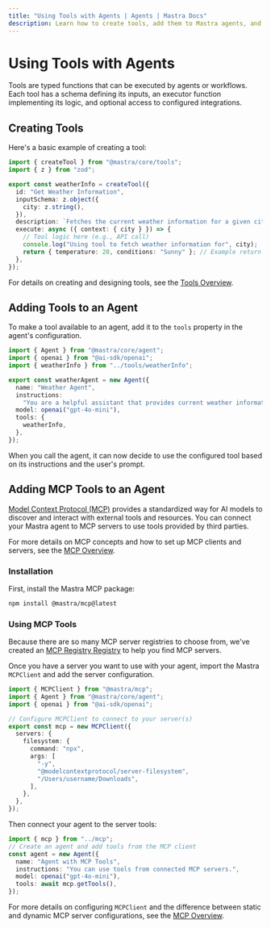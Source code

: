 ```yaml
---
title: "Using Tools with Agents | Agents | Mastra Docs"
description: Learn how to create tools, add them to Mastra agents, and integrate tools from MCP servers.
---
```


# Using Tools with Agents

Tools are typed functions that can be executed by agents or workflows. Each tool has a schema defining its inputs, an executor function implementing its logic, and optional access to configured integrations.

## Creating Tools

Here's a basic example of creating a tool:

```typescript filename="src/mastra/tools/weatherInfo.ts" copy
import { createTool } from "@mastra/core/tools";
import { z } from "zod";

export const weatherInfo = createTool({
  id: "Get Weather Information",
  inputSchema: z.object({
    city: z.string(),
  }),
  description: `Fetches the current weather information for a given city`,
  execute: async ({ context: { city } }) => {
    // Tool logic here (e.g., API call)
    console.log("Using tool to fetch weather information for", city);
    return { temperature: 20, conditions: "Sunny" }; // Example return
  },
});
```

For details on creating and designing tools, see the [Tools Overview](/docs/tools-mcp/overview).

## Adding Tools to an Agent

To make a tool available to an agent, add it to the `tools` property in the agent's configuration.

```typescript filename="src/mastra/agents/weatherAgent.ts" {3,11}
import { Agent } from "@mastra/core/agent";
import { openai } from "@ai-sdk/openai";
import { weatherInfo } from "../tools/weatherInfo";

export const weatherAgent = new Agent({
  name: "Weather Agent",
  instructions:
    "You are a helpful assistant that provides current weather information. When asked about the weather, use the weather information tool to fetch the data.",
  model: openai("gpt-4o-mini"),
  tools: {
    weatherInfo,
  },
});
```

When you call the agent, it can now decide to use the configured tool based on its instructions and the user's prompt.

## Adding MCP Tools to an Agent

[Model Context Protocol (MCP)](https://modelcontextprotocol.io/introduction) provides a standardized way for AI models to discover and interact with external tools and resources. You can connect your Mastra agent to MCP servers to use tools provided by third parties.

For more details on MCP concepts and how to set up MCP clients and servers, see the [MCP Overview](/docs/tools-mcp/mcp-overview).

### Installation

First, install the Mastra MCP package:

```bash npm2yarn copy
npm install @mastra/mcp@latest
```

### Using MCP Tools

Because there are so many MCP server registries to choose from, we've created an [MCP Registry Registry](https://mastra.ai/mcp-registry-registry) to help you find MCP servers.

Once you have a server you want to use with your agent, import the Mastra `MCPClient` and add the server configuration.

```typescript filename="src/mastra/mcp.ts" {1,7-16}
import { MCPClient } from "@mastra/mcp";
import { Agent } from "@mastra/core/agent";
import { openai } from "@ai-sdk/openai";

// Configure MCPClient to connect to your server(s)
export const mcp = new MCPClient({
  servers: {
    filesystem: {
      command: "npx",
      args: [
        "-y",
        "@modelcontextprotocol/server-filesystem",
        "/Users/username/Downloads",
      ],
    },
  },
});
```

Then connect your agent to the server tools:

```typescript filename="src/mastra/agents/mcpAgent.ts" {7}
import { mcp } from "../mcp";
// Create an agent and add tools from the MCP client
const agent = new Agent({
  name: "Agent with MCP Tools",
  instructions: "You can use tools from connected MCP servers.",
  model: openai("gpt-4o-mini"),
  tools: await mcp.getTools(),
});
```

For more details on configuring `MCPClient` and the difference between static and dynamic MCP server configurations, see the [MCP Overview](/docs/tools-mcp/mcp-overview).
